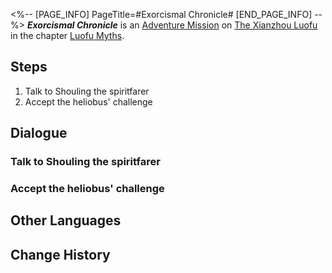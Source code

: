 <%-- [PAGE_INFO]
PageTitle=#Exorcismal Chronicle#
[END_PAGE_INFO] --%>
{{Stub|Dialogue.}}
{{Mission Infobox
|id            = 8015150
|title         = 
|image         = <!--Mission Exorcismal Chronicle.png-->
|type          = Adventure
|event_name    = 
|chapter       = Luofu Myths
|requirements  = [[Adventure Mission]] ''[[Luofu Myths: Chess Ghost]]'' completed
|summary       = <!--official mission summary from Fate's Atlas-->
|characters    = Trailblazer
|startLocation = [[The Xianzhou Luofu]] - [[Fyxestroll Garden]]
|world         = The Xianzhou Luofu
|area          = Fyxestroll Garden
|prev          = Luofu Myths: Chess Ghost
|next          = 
|rewards       = 
}}
'''''Exorcismal Chronicle''''' is an [[Adventure Mission]] on [[The Xianzhou Luofu]] in the chapter [[Luofu Myths]].

==Steps==
# Talk to Shouling the spiritfarer
# Accept the heliobus' challenge

<!--
==Gameplay Notes==

--><!--
==Trial Character==

-->
==Dialogue==
{{Stub Dialogue}}

===Talk to Shouling the spiritfarer===
{{Mission Description|type=adventure|location=Fyxestroll Garden|Capturing heliobi requires practice like any other skill. The spiritfarer extends an invitation to you to participate in some well-prepared heliobi training at the Suppression Tower.}}
{{Dialogue Start}}
:{{tx}}
{{Dialogue End}}

===Accept the heliobus' challenge===
{{Dialogue Start}}
:{{tx}}
{{Dialogue End}}

==Other Languages==
{{Other Languages
|en   = Exorcismal Chronicle
|zhs  = 降妖辑录
|zht  = 降妖輯錄
|ja   = 伏魔記録
|ko   = 요괴 진압록
|es   = Archivos sobrenaturales
|fr   = Chroniques d'exorcisme
|ru   = Хроники экзорцизма
|th   = บันทึกมิติลี้ลับ
|vi   = Hàng Yêu Tập Lục
|de   = Aufzeichnungen der Übernatürlichen
|id   = Catatan Supranatural
|pt   = Crônicas de Exorcismo
}}

==Change History==
{{Change History|1.5}}

